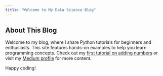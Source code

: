 ```yaml
---
title: "Welcome to My Data Science Blog"
---
```


## About This Blog

Welcome to my blog, where I share Python tutorials for beginners and enthusiasts. This site features hands-on examples to help you learn programming concepts. Check out my [first tutorial on adding numbers](posts/welcome/welcome.qmd) or visit my [Medium profile](https://medium.com/@nivedita.home) for more content.

Happy coding!
